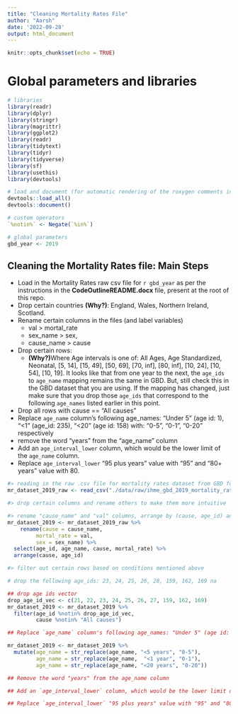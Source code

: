 ```yaml
---
title: "Cleaning Mortality Rates File"
author: "Aarsh"
date: '2022-09-28'
output: html_document
---
```


```r
knitr::opts_chunk$set(echo = TRUE)
```

# Global parameters and libraries
```r

# libraries
library(readr)
library(dplyr)
library(stringr)
library(magrittr)
library(ggplot2)
library(readr)
library(tidytext)
library(tidyr)
library(tidyverse)
library(sf)
library(usethis)
library(devtools)

# load and document (for automatic rendering of the roxygen comments into a man file) to keep things updated
devtools::load_all()
devtools::document()

# custom operators
`%notin%` <- Negate(`%in%`)

# global parameters 
gbd_year <- 2019

```


## Cleaning the Mortality Rates file: Main Steps

* Load in the Mortality Rates raw csv file for `r gbd_year` as per the instructions in the **CodeOutlineREADME.docx** file, present at the root of this repo.
* Drop certain countries **(Why?)**: England, Wales, Northern Ireland, Scotland.
* Rename certain columns in the files (and label variables)
  * val > mortal_rate
  * sex_name > sex, 
  * cause_name > cause

* Drop certain rows:
  * **(Why?)**Where Age intervals is one of: All Ages, Age Standardized, Neonatal, [5, 14], [15, 49], [50, 69], [70, inf], [80, inf], [10, 24], [10, 54], [10, 19]. It looks like that from one year to the next, the `age_ids` to `age_name` mapping remains the same in GBD. But, still check this in the GBD dataset that you are using. If the mapping has changed, just make sure that you drop those `age_ids` that correspond to the following `age_names` listed earlier in this point.
* Drop all rows with cause == "All causes"
* Replace `age_name` column's following age_names: "Under 5" (age id: 1), "<1" (age_id: 235), "<20" (age id: 158) with: "0-5", "0-1", "0-20" respectively
* remove the word "years" from the "age_name" column
* Add an `age_interval_lower` column, which would be the lower limit of the `age_name` column.
* Replace `age_interval_lower` "95 plus years" value with "95" and "80+ years" value with 80.
```r
#> reading in the raw .csv file for mortality rates dataset from GBD for the year mentioned uptop in the "lib_glob_parameters" code chunk
mr_dataset_2019_raw <- read_csv("./data/raw/ihme_gbd_2019_mortality_rates_by_cause.csv")

#> drop certain columns and rename others to make them more intuitive

#> rename "cause_name" and "val" columns, arrange by (cause, age_id) and keep the following columns: age_id, age_name, cause_name, val.
mr_dataset_2019 <- mr_dataset_2019_raw %>%
    rename(cause = cause_name, 
         mortal_rate = val, 
         sex = sex_name) %>%
  select(age_id, age_name, cause, mortal_rate) %>%
  arrange(cause, age_id) 

#> filter out certain rows based on conditions mentioned above

# drop the following age_ids: 23, 24, 25, 26, 28, 159, 162, 169 na

## drop age ids vector
drop_age_id_vec <- c(21, 22, 23, 24, 25, 26, 27, 159, 162, 169)
mr_dataset_2019 <- mr_dataset_2019 %>%
  filter(age_id %notin% drop_age_id_vec, 
         cause %notin% "All causes") 

## Replace `age_name` column's following age_names: "Under 5" (age id: 1), "<1" (age_id: 235), "<20" (age id: 158) with: "0-5", "0-1", "0-20" respectively

mr_dataset_2019 <- mr_dataset_2019 %>%
  mutate(age_name = str_replace(age_name, "<5 years", "0-5"), 
         age_name = str_replace(age_name,  "<1 year", "0-1"), 
         age_name = str_replace(age_name, "<20 years", "0-20"))

## Remove the word "years" from the age_name column

## Add an `age_interval_lower` column, which would be the lower limit of the `age_name` column

## Replace `age_interval_lower` "95 plus years" value with "95" and "80+ years" value with 80
  

```

